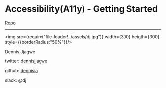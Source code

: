 
<Head>
  <title>Accessibility - Getting Started</title>
</Head>

# Accessibility(A11y) - Getting Started
[Repo](https://github.com/dennisja/accessibility-workshop)

---

<img src={require("file-loader!../assets/dj.jpg")} width={300} heigth={300} style={{borderRadius:"50%"}}/>


Dennis Jjagwe

twitter: [dennisjjagwe](https://twitter.com/dennisjjagwe)

github: [dennisja](https://github.com/dennisja)

slack: @dj